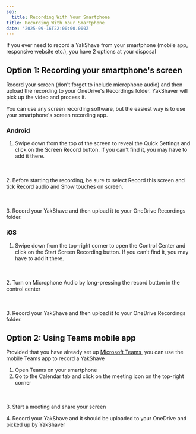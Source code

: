```yaml
---
seo:
  title: Recording With Your Smartphone
title: Recording With Your Smartphone
date: '2025-09-16T22:00:00.000Z'
---
```


If you ever need to record a YakShave from your smartphone (mobile app, responsive website etc.), you have 2 options at your disposal

## Option 1: Recording your smartphone's screen

Record your screen (don't forget to include microphone audio) and then upload the recording to your OneDrive's Recordings folder. YakShaver will pick up the video and process it.

You can use any screen recording software, but the easiest way is to use your smartphone's screen recording app.

### Android

1. Swipe down from the top of the screen to reveal the Quick Settings and click on the Screen Record button. If you can't find it, you may have to add it there.

<imageEmbed alt="Image" size="small" showBorder={true} src="/YakShaver/Docs/Android-screen-recorder.png" />

\
\
2\. Before starting the recording, be sure to select Record this screen and tick Record audio and Show touches on screen.

<imageEmbed alt="Image" size="small" showBorder={true} src="/YakShaver/Docs/Android-screen-recorder-setup.png" />

\
\
3\. Record your YakShave and then upload it to your OneDrive Recordings folder.

### iOS

1. Swipe down from the top-right corner to open the Control Center and click on the Start Screen Recording button. If you can't find it, you may have to add it there.

<imageEmbed alt="Image" size="small" showBorder={true} src="/YakShaver/Docs/IOS-screen-recorder.png" />

\
\
2\. Turn on Microphone Audio by long-pressing the record button in the control center

<imageEmbed alt="Image" size="small" showBorder={true} src="/YakShaver/Docs/IOS-screen-recorder-setup.jpg" />

\
\
3\. Record your YakShave and then upload it to your OneDrive Recordings folder.

## Option 2: Using Teams mobile app

Provided that you have already set up [Microsoft Teams](/docs/recording-work-item-teams), you can use the mobile Teams app to record a YakShave

1. Open Teams on your smartphone
2. Go to the Calendar tab and click on the meeting icon on the top-right corner

<imageEmbed alt="Image" size="small" showBorder={true} src="/YakShaver/Docs/Teams-start-meeting.png" />

\
\
3\. Start a meeting and share your screen

4\. Record your YakShave and it should be uploaded to your OneDrive and picked up by YakShaver
